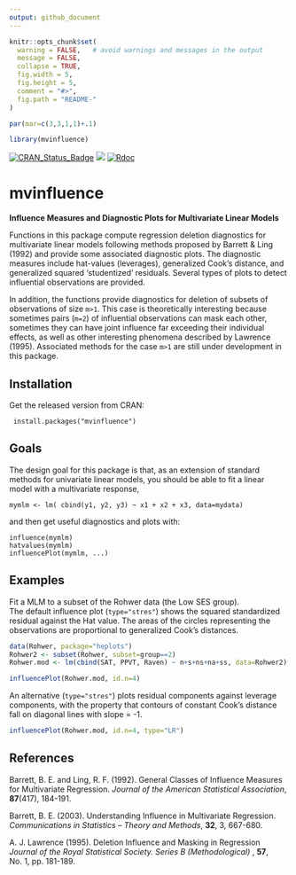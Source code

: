 ```yaml
---
output: github_document
---
```


<!-- README.md is generated from README.Rmd. Please edit that file and knit again -->


```r
knitr::opts_chunk$set(
  warning = FALSE,   # avoid warnings and messages in the output
  message = FALSE,
  collapse = TRUE,
  fig.width = 5,
  fig.height = 5,
  comment = "#>",
  fig.path = "README-"
)

par(mar=c(3,3,1,1)+.1)
```

```r
library(mvinfluence)
```

[![CRAN_Status_Badge](http://www.r-pkg.org/badges/version/mvinfluence)](https://cran.r-project.org/package=mvinfluence)
[![](http://cranlogs.r-pkg.org/badges/grand-total/mvinfluence)](https://cran.r-project.org/package=mvinfluence)
[![Rdoc](http://www.rdocumentation.org/badges/version/mvinfluence)](http://www.rdocumentation.org/packages/mvinfluence)



# mvinfluence
**Influence Measures and Diagnostic Plots for Multivariate Linear Models**

Functions in this package compute regression deletion diagnostics for multivariate linear models following
methods proposed by  Barrett & Ling (1992)
and provide some associated
diagnostic plots.  The diagnostic measures include hat-values (leverages), generalized Cook's distance, and
generalized squared 'studentized' residuals.  Several types of plots to detect influential observations are
provided.

In addition, the functions provide diagnostics for deletion of
subsets of observations of size `m>1`. This case is theoretically interesting
because sometimes pairs (`m=2`) of influential observations can mask each other,
sometimes they can have joint influence far exceeding their individual effects,
as well as other interesting phenomena described by Lawrence (1995).
Associated methods for the case
`m>1` are still under development in this package.

## Installation

Get the released version from CRAN:

     install.packages("mvinfluence")

## Goals

The design goal for this package is that, as an extension of standard methods for univariate linear models, you should
be able to fit a linear model with a multivariate response,

    mymlm <- lm( cbind(y1, y2, y3) ~ x1 + x2 + x3, data=mydata)

and then get useful diagnostics and plots with:

    influence(mymlm)
    hatvalues(mymlm)
    influencePlot(mymlm, ...)  

## Examples

Fit a MLM to a subset of the Rohwer data (the Low SES group).  
The default influence plot (`type="stres"`) shows the squared standardized residual against the Hat value.
The areas of the circles representing the observations are proportional to generalized Cook's distances. 
```r
data(Rohwer, package="heplots")
Rohwer2 <- subset(Rohwer, subset=group==2)
Rohwer.mod <- lm(cbind(SAT, PPVT, Raven) ~ n+s+ns+na+ss, data=Rohwer2)

influencePlot(Rohwer.mod, id.n=4)
```

An alternative (`type="stres"`) plots residual components against leverage components,
with the property that contours of constant Cook's distance fall on diagonal
lines with slope = -1.

```r
influencePlot(Rohwer.mod, id.n=4, type="LR")
```

## References

Barrett, B. E. and Ling, R. F. (1992).
General Classes of Influence Measures for Multivariate Regression.
*Journal of the American Statistical Association*, **87**(417), 184-191.

Barrett, B. E. (2003). Understanding Influence in Multivariate Regression.
*Communications in Statistics -- Theory and Methods*, **32**, 3, 667-680.

A. J. Lawrence (1995).
Deletion Influence and Masking in Regression
*Journal of the Royal Statistical Society. Series B (Methodological)* , **57**, No. 1, pp. 181-189. 



